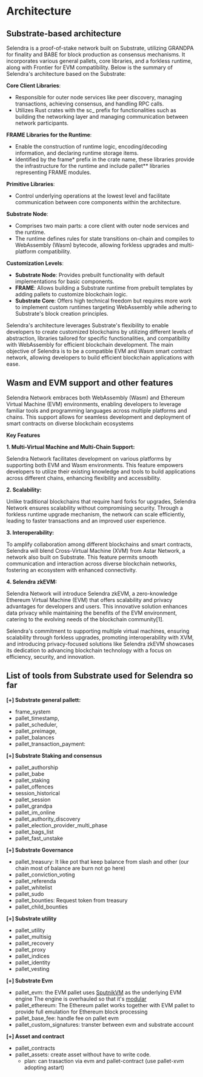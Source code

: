 # Architecture

## Substrate-based architecture

Selendra is a proof-of-stake network built on Substrate, utilizing GRANDPA for finality and BABE for block production as consensus mechanisms. It incorporates various general pallets, core libraries, and a forkless runtime, along with Frontier for EVM compatibility. Below is the summary of Selendra's architecture based on the Substrate:

**Core Client Libraries**:

- Responsible for outer node services like peer discovery, managing transactions, achieving consensus, and handling RPC calls.
- Utilizes Rust crates with the sc\_ prefix for functionalities such as building the networking layer and managing communication between network participants.

**FRAME Libraries for the Runtime**:

- Enable the construction of runtime logic, encoding/decoding information, and declaring runtime storage items.
- Identified by the frame* prefix in the crate name, these libraries provide the infrastructure for the runtime and include pallet*\* libraries representing FRAME modules.

**Primitive Libraries**:

- Control underlying operations at the lowest level and facilitate communication between core components within the architecture.

**Substrate Node**:

- Comprises two main parts: a core client with outer node services and the runtime.
- The runtime defines rules for state transitions on-chain and compiles to WebAssembly (Wasm) bytecode, allowing forkless upgrades and multi-platform compatibility.

**Customization Levels**:

- **Substrate Node**: Provides prebuilt functionality with default implementations for basic components.
- **FRAME**: Allows building a Substrate runtime from prebuilt templates by adding pallets to customize blockchain logic.
- **Substrate Core**: Offers high technical freedom but requires more work to implement custom runtimes targeting WebAssembly while adhering to Substrate's block creation principles.

Selendra's architecture leverages Substrate's flexibility to enable developers to create customized blockchains by utilizing different levels of abstraction, libraries tailored for specific functionalities, and compatibility with WebAssembly for efficient blockchain development. The main objective of Selendra is to be a compatible EVM and Wasm smart contract network, allowing developers to build efficient blockchain applications with ease.

## Wasm and EVM support and other features

Selendra Network embraces both WebAssembly (Wasm) and Ethereum Virtual Machine (EVM) environments, enabling developers to leverage familiar tools and programming languages across multiple platforms and chains. This support allows for seamless development and deployment of smart contracts on diverse blockchain ecosystems

**Key Features**

**1. Multi-Virtual Machine and Multi-Chain Support:**

Selendra Network facilitates development on various platforms by supporting both EVM and Wasm environments. This feature empowers developers to utilize their existing knowledge and tools to build applications across different chains, enhancing flexibility and accessibility.

**2. Scalability:**

Unlike traditional blockchains that require hard forks for upgrades, Selendra Network ensures scalability without compromising security. Through a forkless runtime upgrade mechanism, the network can scale efficiently, leading to faster transactions and an improved user experience.

**3. Interoperability:**

To amplify collaboration among different blockchains and smart contracts, Selendra will blend Cross-Virtual Machine (XVM) from Astar Network, a network also built on Substrate. This feature permits smooth communication and interaction across diverse blockchain networks, fostering an ecosystem with enhanced connectivity.

**4. Selendra zkEVM:**

Selendra Network will introduce Selendra zkEVM, a zero-knowledge Ethereum Virtual Machine (EVM) that offers scalability and privacy advantages for developers and users. This innovative solution enhances data privacy while maintaining the benefits of the EVM environment, catering to the evolving needs of the blockchain community[1].

Selendra's commitment to supporting multiple virtual machines, ensuring scalability through forkless upgrades, promoting interoperability with XVM, and introducing privacy-focused solutions like Selendra zkEVM showcases its dedication to advancing blockchain technology with a focus on efficiency, security, and innovation.

## List of tools from Substrate used for Selendra so far

**[+] Substrate general pallett:**

- frame_system
- pallet_timestamp,
- pallet_scheduler,
- pallet_preimage,
- pallet_balances
- pallet_transaction_payment:

**[+] Substrate Staking and consensus**

- pallet_authorship
- pallet_babe
- pallet_staking
- pallet_offences
- session_historical
- pallet_session
- pallet_grandpa
- pallet_im_online
- pallet_authority_discovery
- pallet_election_provider_multi_phase
- pallet_bags_list
- pallet_fast_unstake

**[+] Substrate Governance**

- pallet_treasury: It like pot that keep balance from slash and other (our chain most of balance are burn not go here)
- pallet_conviction_voting
- pallet_referenda
- pallet_whitelist
- pallet_sudo
- pallet_bounties: Request token from treasury
- pallet_child_bounties

**[+] Substrate utility**

- pallet_utility
- pallet_multisig
- pallet_recovery
- pallet_proxy
- pallet_indices
- pallet_identity
- pallet_vesting

**[+] Substrate Evm**

- pallet_evm: the EVM pallet uses [SputnikVM](https://github.com/rust-blockchain/evm) as the underlying EVM engine The engine is overhauled so that it's [modular](https://github.com/corepaper/evm)
- pallet_ethereum: The Ethereum pallet works together with EVM pallet to provide full emulation for Ethereum block processing
- pallet_base_fee: handle fee on pallet evm
- pallet_custom_signatures: transter between evm and substrate account

**[+] Asset and contract**

- pallet_contracts
- pallet_assets: create asset without have to write code.
  - plan: can trasaction via evm and pallet-contract (use pallet-xvm adopting astart)
